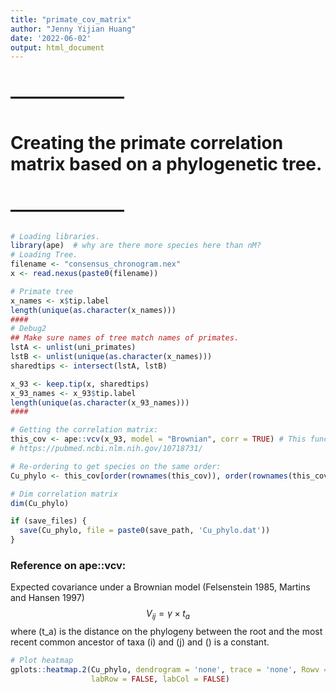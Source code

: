 ```yaml
---
title: "primate_cov_matrix"
author: "Jenny Yijian Huang"
date: '2022-06-02'
output: html_document
---
```


# --------------------
# Creating the primate correlation matrix based on a phylogenetic tree.
# --------------------

```r
# Loading libraries.
library(ape)  # why are there more species here than nM?
# Loading Tree.
filename <- "consensus_chronogram.nex"
x <- read.nexus(paste0(filename)) 

# Primate tree
x_names <- x$tip.label
length(unique(as.character(x_names)))
####
# Debug2 
## Make sure names of tree match names of primates.
lstA <- unlist(uni_primates)
lstB <- unlist(unique(as.character(x_names)))
sharedtips <- intersect(lstA, lstB)

x_93 <- keep.tip(x, sharedtips)
x_93_names <- x_93$tip.label
length(unique(as.character(x_93_names)))
####

# Getting the correlation matrix:
this_cov <- ape::vcv(x_93, model = "Brownian", corr = TRUE) # This function computes the expected variances and covariances of a continuous trait assuming it evolves under a given model.
# https://pubmed.ncbi.nlm.nih.gov/10718731/

# Re-ordering to get species on the same order:
Cu_phylo <- this_cov[order(rownames(this_cov)), order(rownames(this_cov))]

# Dim correlation matrix
dim(Cu_phylo)

if (save_files) {
  save(Cu_phylo, file = paste0(save_path, 'Cu_phylo.dat'))
}
```

### Reference on ape::vcv:

Expected covariance under a Brownian model (Felsenstein 1985, Martins and Hansen 1997)
$$V_{ij} = \gamma \times t_a$$
where \(t_a\) is the distance on the phylogeny between the root and the most recent common ancestor of taxa \(i\) and \(j\) and \(\gamma\) is a constant.
```r
# Plot heatmap
gplots::heatmap.2(Cu_phylo, dendrogram = 'none', trace = 'none', Rowv = FALSE, Colv = FALSE,
                  labRow = FALSE, labCol = FALSE)
```


